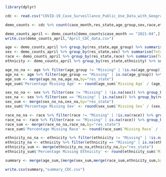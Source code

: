 
```r
library(dplyr)
```

```r
cdc <- read.csv("COVID-19_Case_Surveillance_Public_Use_Data_with_Geography.csv")
```

```r
demo_counts <- cdc %>% count(case_month,res_state,age_group,sex,race,ethnicity)
```

```r
demo_counts_april <- demo_counts[demo_counts$case_month == "2021-04",]
write.csv(demo_counts_april,"April_CDC_data.csv")
```

```r
age <- demo_counts_april %>% group_by(res_state,age_group) %>% summarise(Total = sum(n))
sex <- demo_counts_april %>% group_by(res_state,sex) %>% summarise(Total = sum(n))
race <- demo_counts_april %>% group_by(res_state,race) %>% summarise(Total = sum(n))
ethnicity <- demo_counts_april %>% group_by(res_state,ethnicity) %>% summarise(Total = sum(n))
```

```r
age_no_na <- age %>% filter(age_group != "Missing" | !is.na(age_group)) %>% group_by(res_state) %>% summarise("Age Info" = sum(Total))
age_na <- age %>% filter(age_group == "Missing" | is.na(age_group)) %>% group_by(res_state) %>% summarise("Missing Age" = sum(Total))
age_sum <- merge(age_no_na,age_na,by="res_state")
age_sum$'Percentage Missing Age' <- round(age_sum$`Missing Age` / (age_sum$`Missing Age` + age_sum$`Age Info`),digits=2)
```

```r
sex_no_na <- sex %>% filter(sex != "Missing" | !is.na(sex)) %>% group_by(res_state) %>% summarise("Sex Info" = sum(Total))
sex_na <- sex %>% filter(sex == "Missing" | is.na(sex)) %>% group_by(res_state) %>% summarise("Missing Sex" = sum(Total))
sex_sum <- merge(sex_no_na,sex_na,by="res_state")
sex_sum$'Percentage Missing Sex' <- round(sex_sum$`Missing Sex` / (sex_sum$`Sex Info` + sex_sum$`Missing Sex`),digits=2)
```

```r
race_no_na <- race %>% filter(race != "Missing" | !is.na(race)) %>% group_by(res_state) %>% summarise("Race Info" = sum(Total))
race_na <- race %>% filter(race == "Missing" | is.na(race)) %>% group_by(res_state) %>% summarise("Missing Race" = sum(Total))
race_sum <- merge(race_no_na,race_na,by="res_state")
race_sum$'Percentage Missing Race' <- round(race_sum$`Missing Race` / (race_sum$`Race Info` + race_sum$`Missing Race`),digits=2)
```

```r
ethnicity_no_na <- ethnicity %>% filter(ethnicity != "Missing" | !is.na(ethnicity)) %>% group_by(res_state) %>% summarise("Ethnicity Info" = sum(Total))
ethnicity_na <- ethnicity %>% filter(ethnicity == "Missing" | is.na(ethnicity)) %>% group_by(res_state) %>% summarise("Missing Ethnicity" = sum(Total))
ethnicity_sum <- merge(ethnicity_no_na,ethnicity_na,by="res_state")
ethnicity_sum$'Percentage Missing Ethnicity' <- round(ethnicity_sum$`Missing Ethnicity` / (ethnicity_sum$`Ethnicity Info` + ethnicity_sum$`Missing Ethnicity`),digits=2)
```

```r
summary <- merge(age_sum,(merge(sex_sum,merge(race_sum,ethnicity_sum,by="res_state"),by="res_state")),by="res_state")
```

```r
write.csv(summary,"summary_CDC.csv")
```

